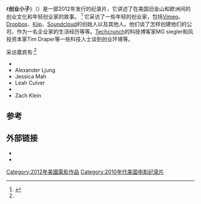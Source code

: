 《'''创业小子'''》（{{lang-en|'''The Startup Kids'''}}）是一部2012年发行的纪录片，它讲述了在美国旧金山和欧洲间的创业文化和年轻创业家的故事。 <ref name=autogenerated1>{{Cite web |url=http://www.imdb.com/title/tt2279353/ |title=The Startup Kids (2012) - IMDb<!-- Bot generated title --> |accessdate=2013-05-24 |archive-date=2013-05-03 |archive-url=https://web.archive.org/web/20130503084719/http://www.imdb.com/title/tt2279353/ |dead-url=no }}</ref> 它采访了一些年轻的创业家，包括[[Vimeo|Vimeo]]、[[Dropbox|Dropbox]]、[[Kiip|Kiip]]、[[Soundcloud|Soundcloud]]的创始人以及其他人。他们谈了怎样创建他们的公司，作为一名企业家的生活经历等等。[[Techcrunch|Techcrunch]]的科技博客家MG siegler和风投资本家Tim Draper等一些科技人士谈到创业环境等。

采访嘉宾有:<ref name=autogenerated1 />
*{{tsl|en|Brian Wong|黃鐵鋒|Brian Wong}}
*Alexander Ljung
*Jessica Mah
*Leah Culver
*{{tsl|en|Ben Way|班·韋|Ben Way}}
*Zach Klein

==参考==
{{Reflist}}

== 外部链接 ==
* {{IMDb title|tt2279353|The Startup Kids}}
* {{豆瓣|24697971|The Startup Kids}}

{{DEFAULTSORT:Startup Kids, The}}
[[Category:2012年美國電影作品|Category:2012年美國電影作品]]
[[Category:2010年代美国电影纪录片|Category:2010年代美国电影纪录片]]

{{Documentary-film-stub}}